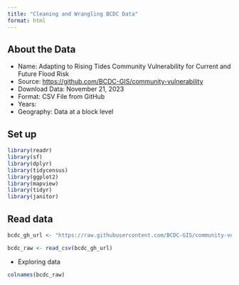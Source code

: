 ```yaml
---
title: "Cleaning and Wrangling BCDC Data"
format: html
---
```


## About the Data

-   Name: Adapting to Rising Tides Community Vulnerability for Current and Future Flood Risk
-   Source: <https://github.com/BCDC-GIS/community-vulnerability>
-   Download Data: November 21, 2023
-   Format: CSV File from GitHub
-   Years: 
-   Geography: Data at a block level


## Set up

```r

library(readr)
library(sf)
library(dplyr)
library(tidycensus)
library(ggplot2)
library(mapview)
library(tidyr)
library(janitor)

```


## Read data
```r
bcdc_gh_url <- "https://raw.githubusercontent.com/BCDC-GIS/community-vulnerability/main/Outputs/CommunityVulnerability_ACS_2012_2016_22_07_2020_LONG.csv"

bcdc_raw <- read_csv(bcdc_gh_url)

```

- Exploring data
```r
colnames(bcdc_raw)
```



